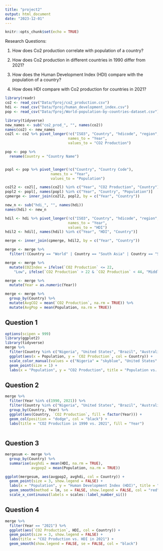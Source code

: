 ```yaml
---
title: "project2"
output: html_document
date: "2023-12-01"
---
```


```r
knitr::opts_chunk$set(echo = TRUE)
```

Research Questions:

1. How does Co2 production correlate with population of a country?


2. How does Co2 production in different countries in 1990 differ from 2021?


3. How does the Human Development Index (HDI) compare with the population of a country?


4. How does HDI compare with Co2 production for countries in 2021?


```r
library(readr)
co2 <- read_csv("Data/fproj/co2_production.csv")
hdi <- read_csv("Data/fproj/human_development_index.csv")
pop <- read_csv("Data/fproj/World-population-by-countries-dataset.csv")
```

```r
library(tidyverse)
new_names <- sub("co2_prod_", "", names(co2))
names(co2) <- new_names
co2l <- co2 %>% pivot_longer(!c("ISO3", "Country", "hdicode", "region", "hdi_rank_2021"),
                             names_to = "Year",
                             values_to = "CO2 Production")

pop <- pop %>% 
  rename(Country = "Country Name")


popl <- pop %>% pivot_longer(!c("Country", "Country Code"),
                     names_to = "Year",
                     values_to = "Population")
```

```r
co2l2 <- co2l[, names(co2l) %in% c("Year", "CO2 Production", "Country")]
popl2 <- popl[, names(popl) %in% c("Year", "Country", "Population")]
cpmerge <- inner_join(co2l2, popl2, by = c("Year", "Country"))

new_n <- sub("hdi_", "", names(hdi))
names(hdi) <- new_n

hdil <- hdi %>% pivot_longer(!c("ISO3", "Country", "hdicode", "region", "rank_2021"),
                             names_to = "Year",
                             values_to = "HDI")
hdil2 <- hdil[, names(hdil) %in% c("Year", "HDI", "Country")]
```

```r
merge <- inner_join(cpmerge, hdil2, by = c("Year", "Country"))

merge <- merge %>% 
  filter(!(Country == "World" | Country == "South Asia" | Country == "Sub-Saharan Africa"))

merge <- merge %>% 
  mutate(CO2Index = ifelse(`CO2 Production` <= 22, 
    "Low", ifelse(`CO2 Production` > 22 & `CO2 Production` < 44, "Middle", "High")))

merge <- merge %>% 
  mutate(Year = as.numeric(Year))

merge <- merge %>% 
  group_by(Country) %>% 
  mutate(AvgCO2 = mean(`CO2 Production`, na.rm = TRUE)) %>% 
  mutate(AvgPop = mean(Population, na.rm = TRUE))
```

## Question 1

```r
options(scipen = 999)
library(ggplot2)                                                                                                                                                                                                                                                                                                                                                                                                                                                                                                                                                                                                                                                                                                                                                                                                                                                                        
library(tidyverse)
merge %>% 
  filter(Country %in% c("Nigeria", "United States", "Brazil", "Australia", "France", "China")) %>% 
  ggplot(aes(x = Population, y = `CO2 Production`, col = Country)) +
  scale_color_manual(values = c("Nigeria" = "skyblue", "United States" = "pink", "Brazil" = "darkgreen", "Australia" = "maroon", "France" = "orange", "China" = "yellow")) +
  geom_point(size = 1) +
  labs(x = "Population", y = "CO2 Production", title = "Population vs. CO2 Production")
```

## Question 2

```r
merge %>% 
  filter(Year %in% c(1990, 2021)) %>% 
  filter(Country %in% c("Nigeria", "United States", "Brazil", "Australia", "France", "China")) %>% 
  group_by(Country, Year) %>% 
  ggplot(aes(Country, `CO2 Production`, fill = factor(Year))) +
  geom_col(position = "dodge", col = "black") +
  labs(title = "CO2 Production in 1990 vs. 2021", fill = "Year") 
  
```

## Question 3

```r
mergesum <- merge %>%
  group_by(Country) %>%
  summarise(avghdi = mean(HDI, na.rm = TRUE),
            avgpop2 = mean(Population, na.rm = TRUE))

ggplot(mergesum, aes(avgpop2, avghdi, col = Country)) +
  geom_point(size = 3, show.legend = FALSE) +
  labs(x = "Population", y = "Human Development Index (HDI)", title = "Population vs. Human Development Index (HDI)") + 
  geom_smooth(method = lm, se = FALSE, show.legend = FALSE, col = "red") +
  scale_x_continuous(labels = scales::label_number_si())
```

## Question 4

```r
merge %>% 
  filter(Year == "2021") %>% 
  ggplot(aes(`CO2 Production`, HDI, col = Country)) +
  geom_point(size = 3, show.legend = FALSE) +
  labs(title = "CO2 Production vs. HDI in 2021") +
  geom_smooth(show.legend = FALSE, se = FALSE, col = "black")
```

